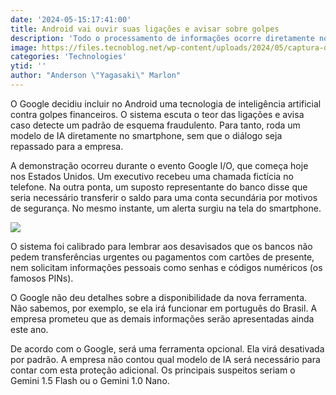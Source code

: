 ```yaml
---
date: '2024-05-15:17:41:00'
title: Android vai ouvir suas ligações e avisar sobre golpes
description: 'Todo o processamento de informações ocorre diretamente no smartphone, de acordo com o Google. Detalhes da ferramenta serão apresentados ao longo do ano.'
image: https://files.tecnoblog.net/wp-content/uploads/2024/05/captura-de-tela-2024-05-14-as-15-30-14-e1715712170886-1060x596.png
categories: 'Technologies'
ytid: ''
author: "Anderson \"Yagasaki\" Marlon"
---
```


O Google decidiu incluir no Android uma tecnologia de inteligência artificial contra golpes financeiros. O sistema escuta o teor das ligações e avisa caso detecte um padrão de esquema fraudulento. Para tanto, roda um modelo de IA diretamente no smartphone, sem que o diálogo seja repassado para a empresa.

A demonstração ocorreu durante o evento Google I/O, que começa hoje nos Estados Unidos. Um executivo recebeu uma chamada fictícia no telefone. Na outra ponta, um suposto representante do banco disse que seria necessário transferir o saldo para uma conta secundária por motivos de segurança. No mesmo instante, um alerta surgiu na tela do smartphone.

![](https://files.tecnoblog.net/wp-content/uploads/2024/05/4-_scam_detection_qejjp1q-width-1000-format-webp-edited.webp)

O sistema foi calibrado para lembrar aos desavisados que os bancos não pedem transferências urgentes ou pagamentos com cartões de presente, nem solicitam informações pessoais como senhas e códigos numéricos (os famosos PINs).

O Google não deu detalhes sobre a disponibilidade da nova ferramenta. Não sabemos, por exemplo, se ela irá funcionar em português do Brasil. A empresa prometeu que as demais informações serão apresentadas ainda este ano.

De acordo com o Google, será uma ferramenta opcional. Ela virá desativada por padrão. A empresa não contou qual modelo de IA será necessário para contar com esta proteção adicional. Os principais suspeitos seriam o Gemini 1.5 Flash ou o Gemini 1.0 Nano.
